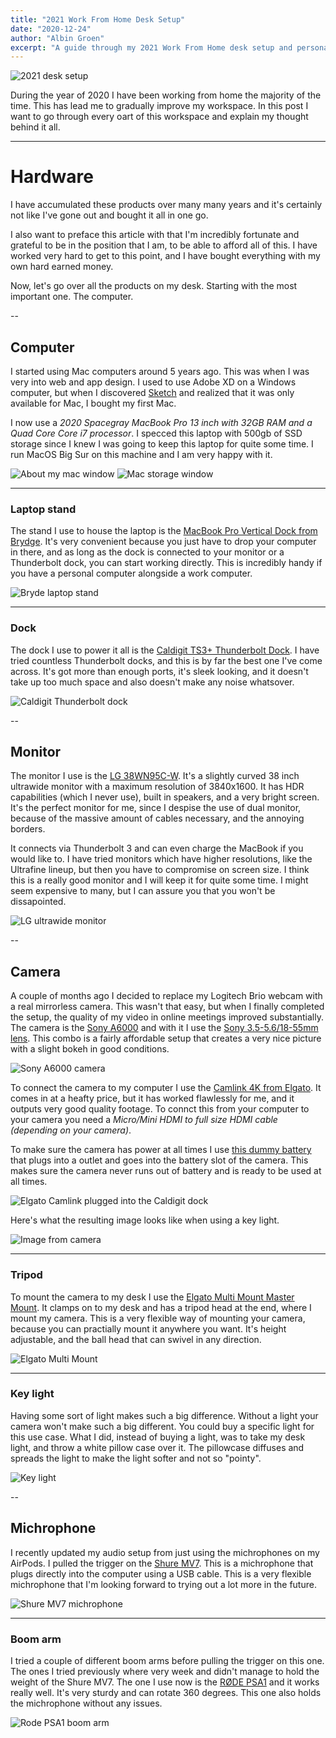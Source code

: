 ```yaml
---
title: "2021 Work From Home Desk Setup"
date: "2020-12-24"
author: "Albin Groen"
excerpt: "A guide through my 2021 Work From Home desk setup and personal workspace."
---
```


![2021 desk setup](https://res.cloudinary.com/albin-groen/image/upload/f_auto,q_auto/v1608801997/2021-wfh-setup_waaruq.heic)

During the year of 2020 I have been working from home the majority of the time. This has lead me to gradually improve my workspace. In this post I want to go through every oart of this workspace and explain my thought behind it all.

---

# Hardware

I have accumulated these products over many many years and it's certainly not like I've gone out and bought it all in one go.

I also want to preface this article with that I'm incredibly fortunate and grateful to be in the position that I am, to be able to afford all of this. I have worked very hard to get to this point, and I have bought everything with my own hard earned money.

Now, let's go over all the products on my desk. Starting with the most important one. The computer.

--

## Computer

I started using Mac computers around 5 years ago. This was when I was very into web and app design. I used to use Adobe XD on a Windows computer, but when I discovered [Sketch](https://www.sketch.com) and realized that it was only available for Mac, I bought my first Mac.

I now use a *2020 Spacegray MacBook Pro 13 inch with 32GB RAM and a Quad Core Core i7 processor*. I specced this laptop with 500gb of SSD storage since I knew I was going to keep this laptop for quite some time. I run MacOS Big Sur on this machine and I am very happy with it.

![About my mac window](https://res.cloudinary.com/albin-groen/image/upload/f_auto,q_auto/v1608807580/CleanShot_2020-12-24_at_11.59.30_xsjsnr.png)
![Mac storage window](https://res.cloudinary.com/albin-groen/image/upload/f_auto,q_auto/v1608807730/CleanShot_2020-12-24_at_12.01.58_vzdzx6.png)

---

### Laptop stand

The stand I use to house the laptop is the [MacBook Pro Vertical Dock from Brydge](https://www.brydge.com/products/vertical-dock?variant=32918689972329). It's very convenient because you just have to drop your computer in there, and as long as the dock is connected to your monitor or a Thunderbolt dock, you can start working directly. This is incredibly handy if you have a personal computer alongside a work computer.

![Bryde laptop stand](https://res.cloudinary.com/albin-groen/image/upload/f_auto,q_auto/v1608808555/stand-closeup_kzqcod.png)

---

### Dock

The dock I use to power it all is the [Caldigit TS3+ Thunderbolt Dock](https://www.caldigit.com/ts3-plus/). I have tried countless Thunderbolt docks, and this is by far the best one I've come across. It's got more than enough ports, it's sleek looking, and it doesn't take up too much space and also doesn't make any noise whatsover.

![Caldigit Thunderbolt dock](https://res.cloudinary.com/albin-groen/image/upload/f_auto,q_auto/v1608808555/dock-closeup_zivqna.png)

--

## Monitor

The monitor I use is the [LG 38WN95C-W](https://www.lg.com/us/monitors/lg-38wn95c-w-ultrawide-monitor). It's a slightly curved 38 inch ultrawide monitor with a maximum resolution of 3840x1600. It has HDR capabilities (which I never use), built in speakers, and a very bright screen. It's the perfect monitor for me, since I despise the use of dual monitor, because of the massive amount of cables necessary, and the annoying borders.

It connects via Thunderbolt 3 and can even charge the MacBook if you would like to. I have tried monitors which have higher resolutions, like the Ultrafine lineup, but then you have to compromise on screen size. I think this is a really good monitor and I will keep it for quite some time. I might seem expensive to many, but I can assure you that you won't be dissapointed.

![LG ultrawide monitor](https://res.cloudinary.com/albin-groen/image/upload/f_auto,q_auto/v1608808872/monitor-closeup_oqaauz.png)

--

## Camera

A couple of months ago I decided to replace my Logitech Brio webcam with a real mirrorless camera. This wasn't that easy, but when I finally completed the setup, the quality of my video in online meetings improved substantially. The camera is the [Sony A6000](https://www.sony.com/electronics/interchangeable-lens-cameras/ilce-6000-body-kit) and with it I use the [Sony 3.5-5.6/18-55mm lens](https://www.sony.com/electronics/camera-lenses/sel1855). This combo is a fairly affordable setup that creates a very nice picture with a slight bokeh in good conditions.

![Sony A6000 camera](https://res.cloudinary.com/albin-groen/image/upload/f_auto,q_auto/v1608809792/camera-closeup_p16xgu.png)

To connect the camera to my computer I use the [Camlink 4K from Elgato](https://www.elgato.com/en/gaming/cam-link-4k). It comes in at a heafty price, but it has worked flawlessly for me, and it outputs very good quality footage. To connct this from your computer to your camera you need a *Micro/Mini HDMI to full size HDMI cable (depending on your camera)*.

To make sure the camera has power at all times I use [this dummy battery](https://www.subtel.se/index.php?cl=details&offerId=3978941636&lang=7&anid=915664&cnid=5ed4b18757d08ef9b84db5f5502d2ce9) that plugs into a outlet and goes into the battery slot of the camera. This makes sure the camera never runs out of battery and is ready to be used at all times.

![Elgato Camlink plugged into the Caldigit dock](https://res.cloudinary.com/albin-groen/image/upload/f_auto,q_auto/v1608809794/camlink-closeup_ppvsks.png)

Here's what the resulting image looks like when using a key light.

![Image from camera](https://res.cloudinary.com/albin-groen/image/upload/f_auto/v1608809971/camera-result_gnshu1.png)

---

### Tripod

To mount the camera to my desk I use the [Elgato Multi Mount Master Mount](https://www.elgato.com/en/multi-mount-system). It clamps on to my desk and has a tripod head at the end, where I mount my camera. This is a very flexible way of mounting your camera, because you can practially mount it anywhere you want. It's height adjustable, and the ball head that can swivel in any direction.

![Elgato Multi Mount](https://res.cloudinary.com/albin-groen/image/upload/f_auto,q_auto/v1608810430/monopod-closeup_yjbmwr.png)

---

### Key light

Having some sort of light makes such a big difference. Without a light your camera won't make such a big different. You could buy a specific light for this use case. What I did, instead of buying a light, was to take my desk light, and throw a white pillow case over it. The pillowcase diffuses and spreads the light to make the light softer and not so "pointy".

![Key light](https://res.cloudinary.com/albin-groen/image/upload/f_auto,q_auto/v1608811943/keylight-closeup_fzkjbj.png)

--

## Michrophone

I recently updated my audio setup from just using the michrophones on my AirPods. I pulled the trigger on the [Shure MV7](https://www.shure.com/en-US/products/microphones/mv7). This is a michrophone that plugs directly into the computer using a USB cable. This is a very flexible michrophone that I'm looking forward to trying out a lot more in the future.

![Shure MV7 michrophone](https://res.cloudinary.com/albin-groen/image/upload/f_auto,q_auto/v1608812316/mic-closeup_vsoefq.png)

---

### Boom arm

I tried a couple of different boom arms before pulling the trigger on this one. The ones I tried previously where very week and didn't manage to hold the weight of the Shure MV7. The one I use now is the [RØDE PSA1](http://www.rode.com/accessories/psa1) and it works really well. It's very sturdy and can rotate 360 degrees. This one also holds the michrophone without any issues.

![Rode PSA1 boom arm](https://res.cloudinary.com/albin-groen/image/upload/f_auto,q_auto/v1608812316/boomarm-closeup_rbnh5a.png)